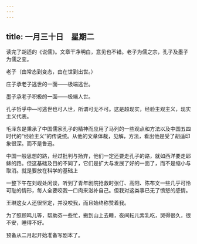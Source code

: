 ```yaml
---
---
---
```

title: 一月三十日　星期二
---




读完了胡适的《说儒》。文章干净明白，意见也不错。老子为儒之宗，孔子及墨子为儒之变。

老子（由常态到变态，由在世到出世。）

庄子承老子逃世的一面——极端逃世。

墨子承老子积极的一面——极端人世。

孔子哲乎中―可逃世也可人世，所谓可无不可。这是超现实，经验主观主义，现实主义代表。

毛泽东是秉承了中国儒家孔子的精神而应用了马列的一些观点和方法以及中国五四时代的“经验主义”的传说统。从他的文章体裁，见解，方法，看出他是受了胡适印象很深。而不是鲁迅。

中国一般思想的路，经过批判与扬弃，他们一定还要走孔子的路，就如西洋要走耶稣的路。但这基础及目的不同了，它们是扩大与发展了好的一面了，而不是缩小与取消。就是要放在科学的基础上



一整下午在刘岘处闲谈，听到了青年剧院抢救时张仃、高阳、陈布文一些几乎可怜可耻的情形，每人全要咬我一口肉来滋补自己。但我对这类事已无了愤怒的感情。

王琳这女人还很坚定，并没咬我，而且始终称赞着我。



为了照顾鸣儿等，帮助芬一些忙，搬到山上去睡，夜间耘儿索乳吃，哭得很久，很不安，睡得不好。

预备从二月起开始准备写剧本了。